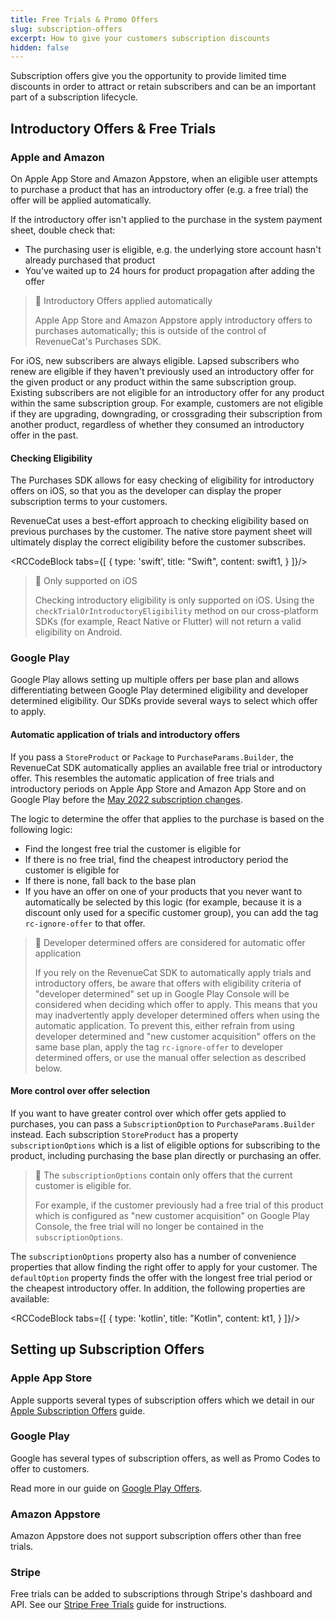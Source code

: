 ```yaml
---
title: Free Trials & Promo Offers
slug: subscription-offers
excerpt: How to give your customers subscription discounts
hidden: false
---
```

Subscription offers give you the opportunity to provide limited time discounts in order to attract or retain subscribers and can be an important part of a subscription lifecycle.

## Introductory Offers & Free Trials

### Apple and Amazon

On Apple App Store and Amazon Appstore, when an eligible user attempts to purchase a product that has an introductory offer (e.g. a free trial) the offer will be applied automatically.

If the introductory offer isn't applied to the purchase in the system payment sheet, double check that:

- The purchasing user is eligible, e.g. the underlying store account hasn't already purchased that product
- You've waited up to 24 hours for product propagation after adding the offer

> 📘 Introductory Offers applied automatically
> 
> Apple App Store and Amazon Appstore apply introductory offers to purchases automatically; this is outside of the control of RevenueCat's Purchases SDK.

For iOS, new subscribers are always eligible. Lapsed subscribers who renew are eligible if they haven't previously used an introductory offer for the given product or any product within the same subscription group. Existing subscribers are not eligible for an introductory offer for any product within the same subscription group. For example, customers are not eligible if they are upgrading, downgrading, or crossgrading their subscription from another product, regardless of whether they consumed an introductory offer in the past.

#### Checking Eligibility

The Purchases SDK allows for easy checking of eligibility for introductory offers on iOS, so that you as the developer can display the proper subscription terms to your customers.

RevenueCat uses a best-effort approach to checking eligibility based on previous purchases by the customer. The native store payment sheet will ultimately display the correct eligibility before the customer subscribes.


<RCCodeBlock tabs={[
    {
        type: 'swift',
        title: "Swift",
        content: swift1,
    }
]}/>

> 🚧 Only supported on iOS
> 
> Checking introductory eligibility is only supported on iOS. Using the `checkTrialOrIntroductoryEligibility` method on our cross-platform SDKs (for example, React Native or Flutter) will not return a valid eligibility on Android.

### Google Play

Google Play allows setting up multiple offers per base plan and allows differentiating between Google Play determined eligibility and developer determined eligibility. Our SDKs provide several ways to select which offer to apply. 

#### Automatic application of trials and introductory offers

If you pass a `StoreProduct` or `Package` to `PurchaseParams.Builder`, the RevenueCat SDK automatically applies an available free trial or introductory offer. This resembles the automatic application of free trials and introductory periods on Apple App Store and Amazon App Store and on Google Play before the [May 2022 subscription changes](https://developer.android.com/google/play/billing/compatibility). 

The logic to determine the offer that applies to the purchase is based on the following logic:

- Find the longest free trial the customer is eligible for
- If there is no free trial, find the cheapest introductory period the customer is eligible for
- If there is none, fall back to the base plan
- If you have an offer on one of your products that you never want to automatically be selected by this logic (for example, because it is a discount only used for a specific customer group), you can add the tag `rc-ignore-offer` to that offer.

> 🚧 Developer determined offers are considered for automatic offer application
> 
> If you rely on the RevenueCat SDK to automatically apply trials and introductory offers, be aware that offers with eligibility criteria of "developer determined" set up in Google Play Console will be considered when deciding which offer to apply. This means that you may inadvertently apply developer determined offers when using the automatic application. To prevent this, either refrain from using developer determined and "new customer acquisition" offers on the same base plan, apply the tag `rc-ignore-offer` to developer determined offers, or use the manual offer selection as described below.

#### More control over offer selection

If you want to have greater control over which offer gets applied to purchases, you can pass a `SubscriptionOption` to `PurchaseParams.Builder` instead. Each subscription `StoreProduct` has a property `subscriptionOptions` which is a list of eligible options for subscribing to the product, including purchasing the base plan directly or purchasing an offer.

> 🚧 The `subscriptionOptions` contain only offers that the current customer is eligible for.
>
> For example, if the customer previously had a free trial of this product which is configured as "new customer acquisition" on Google Play Console, the free trial will no longer be contained in the `subscriptionOptions`.

The `subscriptionOptions` property also has a number of convenience properties that allow finding the right offer to apply for your customer. The `defaultOption` property finds the offer with the longest free trial period or the cheapest introductory offer. In addition, the following properties are available:


<RCCodeBlock tabs={[
    {
        type: 'kotlin',
        title: "Kotlin",
        content: kt1,
    }
]}/>

## Setting up Subscription Offers

### Apple App Store

Apple supports several types of subscription offers which we detail in our [Apple Subscription Offers](doc:ios-subscription-offers) guide.

### Google Play

Google has several types of subscription offers, as well as Promo Codes to offer to customers.

Read more in our guide on [Google Play Offers](doc:google-play-offers).

### Amazon Appstore

Amazon Appstore does not support subscription offers other than free trials.

### Stripe

Free trials can be added to subscriptions through Stripe's dashboard and API. See our [Stripe Free Trials](doc:stripe-free-trials) guide for instructions.